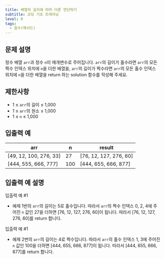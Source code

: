 ```yaml
---
title: 배열의 길이에 따라 다른 연산하기
subtitle: 코딩 기초 트레이닝
level: 0
tags:
  - 함수(메서드)
---
```


## 문제 설명

정수 배열 `arr`과 정수 `n`이 매개변수로 주어집니다. `arr`의 길이가 홀수라면 `arr`의 모든 짝수 인덱스 위치에 `n`을 더한 배열을, `arr`의 길이가 짝수라면 `arr`의 모든 홀수 인덱스 위치에 `n`을 더한 배열을 return 하는 solution 함수를 작성해 주세요.

## 제한사항

- 1 ≤ `arr`의 길이 ≤ 1,000
- 1 ≤ `arr`의 원소 ≤ 1,000
- 1 ≤ `n` ≤ 1,000

## 입출력 예

| arr                      | n   | result                   |
| ------------------------ | --- | ------------------------ |
| \[49, 12, 100, 276, 33\] | 27  | \[76, 12, 127, 276, 60\] |
| \[444, 555, 666, 777\]   | 100 | \[444, 655, 666, 877\]   |

## 입출력 예 설명

입출력 예 #1

- 예제 1번의 `arr`의 길이는 5로 홀수입니다. 따라서 `arr`의 짝수 인덱스 0, 2, 4에 주어진 `n` 값인 27을 더하면 \[76, 12, 127, 276, 60\]이 됩니다. 따라서 \[76, 12, 127, 276, 60\]를 return 합니다.

입출력 예 #1

- 예제 2번의 `arr`의 길이는 4로 짝수입니다. 따라서 `arr`의 홀수 인덱스 1, 3에 주어진 `n` 값인 100을 더하면 \[444, 655, 666, 877\]이 됩니다. 따라서 \[444, 655, 666, 877\]를 return 합니다.
